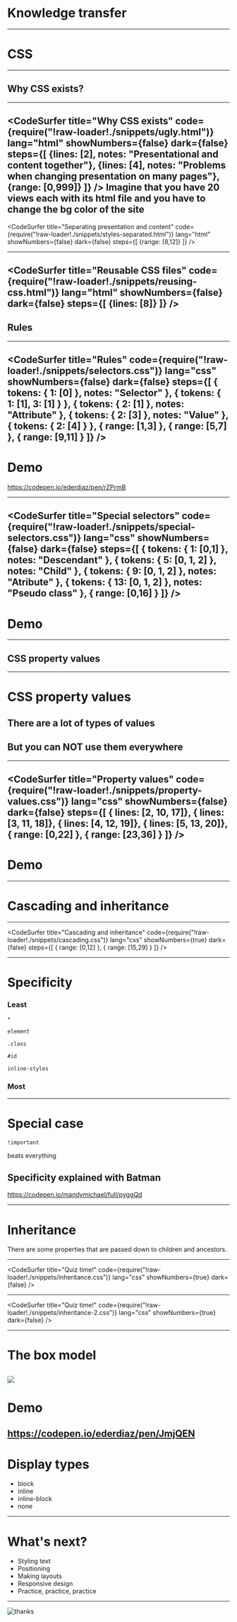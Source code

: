 <!-- export { dark as theme } from 'mdx-deck/themes' -->

# Knowledge transfer
---
# CSS
---
## Why CSS exists?
---
<CodeSurfer
  title="Why CSS exists"
  code={require("!raw-loader!./snippets/ugly.html")}
  lang="html"
  showNumbers={false}
  dark={false}
  steps={[
    {lines: [2], notes: "Presentational and content together"},
    {lines: [4], notes: "Problems when changing presentation on many pages"},
    {range: [0,999]}
  ]}
/>
<Notes>
Imagine that you have 20 views each with its html file 
and you have to change the bg color of the site
</Notes>
---
<CodeSurfer
  title="Separating presentation and content"
  code={require("!raw-loader!./snippets/styles-separated.html")}
  lang="html"
  showNumbers={false}
  dark={false}
  steps={[
    {range: [8,12]}
  ]}
/>

---
<CodeSurfer
  title="Reusable CSS files"
  code={require("!raw-loader!./snippets/reusing-css.html")}
  lang="html"
  showNumbers={false}
  dark={false}
  steps={[
    {lines: [8]}
  ]}
/>
---
## Rules
---
<CodeSurfer
  title="Rules"
  code={require("!raw-loader!./snippets/selectors.css")}
  lang="css"
  showNumbers={false}
  dark={false}
  steps={[
    { tokens: { 1: [0] }, notes: "Selector" },
    { tokens: { 1: [1], 3: [1] } },
    { tokens: { 2: [1] }, notes: "Attribute" },
    { tokens: { 2: [3] }, notes: "Value" },
    { tokens: { 2: [4] } },
    { range: [1,3] },
    { range: [5,7] },
    { range: [9,11] }
  ]}
/>
---
# Demo
<a href="https://codepen.io/ederdiaz/pen/rZPrmB" target="_blank">https://codepen.io/ederdiaz/pen/rZPrmB</a>

---
<CodeSurfer
  title="Special selectors"
  code={require("!raw-loader!./snippets/special-selectors.css")}
  lang="css"
  showNumbers={false}
  dark={false}
  steps={[
    { tokens: { 1: [0,1] }, notes: "Descendant" },
    { tokens: { 5: [0, 1, 2] }, notes: "Child" },
    { tokens: { 9: [0, 1, 2] }, notes: "Atribute" },
    { tokens: { 13: [0, 1, 2] }, notes: "Pseudo class" },
    { range: [0,16] }
  ]}
/>
---
# Demo
---
## CSS property values
---
# CSS property values
## There are a lot of types of values
## But you can NOT use them everywhere
---
<CodeSurfer
  title="Property values"
  code={require("!raw-loader!./snippets/property-values.css")}
  lang="css"
  showNumbers={false}
  dark={false}
  steps={[
    { lines: [2, 10, 17]},
    { lines: [3, 11, 18]},
    { lines: [4, 12, 19]},
    { lines: [5, 13, 20]},
    { range: [0,22] },
    { range: [23,36] }
  ]}
/>
---
# Demo
---
# Cascading and inheritance
---

<CodeSurfer
  title="Cascading and inheritance"
  code={require("!raw-loader!./snippets/cascading.css")}
  lang="css"
  showNumbers={true}
  dark={false}
  steps={[
    { range: [0,12] },
    { range: [15,29] }
  ]}
/>

---

# Specificity

### Least
`*`

`element`

`.class`

`#id`

`inline-styles`
### Most

---

# Special case
`!important` 

beats everything 

## Specificity explained with Batman
https://codepen.io/mandymichael/full/pyggQd

---
# Inheritance
There are some properties that are passed down to children and ancestors.

---

<CodeSurfer
  title="Quiz time!"
  code={require("!raw-loader!./snippets/inheritance.css")}
  lang="css"
  showNumbers={true}
  dark={false}
/>

---

<CodeSurfer
  title="Quiz time!"
  code={require("!raw-loader!./snippets/inheritance-2.css")}
  lang="css"
  showNumbers={true}
  dark={false}
/>

---
# The box model
![](../assets/box-model.png)
---
# Demo
<a href="https://codepen.io/ederdiaz/pen/JmjQEN" target="_blank">https://codepen.io/ederdiaz/pen/JmjQEN</a>
---
# Display types
- block
- inline
- inline-block
- none
---

# What's next?
- Styling text
- Positioning
- Making layouts
- Responsive design
- Practice, practice, practice

---

![thanks](../assets/t-hanks.gif)
